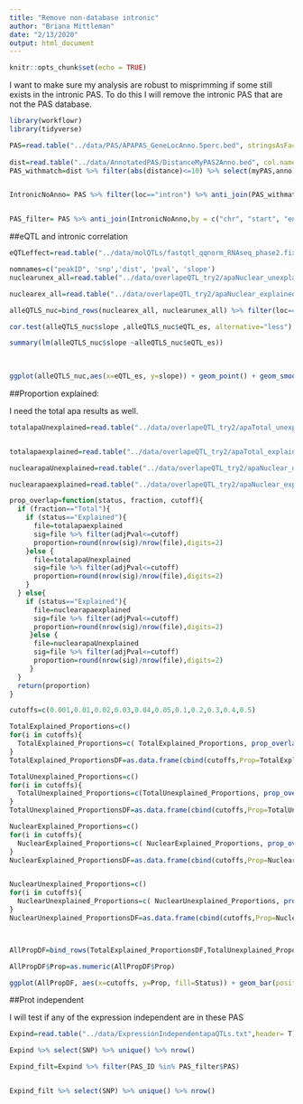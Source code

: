 ```yaml
---
title: "Remove non-database intronic"
author: "Briana Mittleman"
date: "2/13/2020"
output: html_document
---
```


```r
knitr::opts_chunk$set(echo = TRUE)
```

I want to make sure my analysis are robust to misprimming if some still exists in the intronic PAS. To do this I will remove the intronic PAS that are not the PAS database.  

```r
library(workflowr)
library(tidyverse)
```

```r
PAS=read.table("../data/PAS/APAPAS_GeneLocAnno.5perc.bed", stringsAsFactors = F, col.names=c("chr","start","end","name","score", "strand")) %>% separate(name, into=c("pasNum","geneloc"),sep=":") %>% separate(geneloc,into=c("gene",'loc'), sep="_")
 
dist=read.table("../data/AnnotatedPAS/DistanceMyPAS2Anno.bed", col.names = c("chr", "start","end","myPAS", "score","strand","chr2", "start2", "end2", "anno", "score2", "strand2", "distance"),stringsAsFactors = F)
PAS_withmatch=dist %>% filter(abs(distance)<=10) %>% select(myPAS,anno) %>% unique() %>% separate(myPAS, into=c("pasNum", "geneID"), sep=":") %>% separate(geneID, into=c("gene", "loc"), sep="_") %>% select(pasNum)


IntronicNoAnno= PAS %>% filter(loc=="intron") %>% anti_join(PAS_withmatch)


PAS_filter= PAS %>% anti_join(IntronicNoAnno,by = c("chr", "start", "end", "pasNum", "gene", "loc", "score", "strand")) %>% mutate(PAS=paste("peak",pasNum, sep=""))
```

##eQTL and intronic correlation   

```r
eQTLeffect=read.table("../data/molQTLs/fastqtl_qqnorm_RNAseq_phase2.fixed.nominal.AllNomRes.GeneName_snploc.txt", stringsAsFactors = F, col.names = c("gene","snp","dist", "pval", "eQTL_es")) %>% select(gene, snp, eQTL_es)
```

```r
nomnames=c("peakID", 'snp','dist', 'pval', 'slope')
nuclearunex_all=read.table("../data/overlapeQTL_try2/apaNuclear_unexplainedQTLs.txt", stringsAsFactors = F, col.names = nomnames) %>% separate(peakID, into=c("chr","start","end","geneID"), sep=":") %>% separate(geneID, into=c("gene", "loc", "strand", "PASnum"), sep="_") %>% filter(PASnum %in% PAS_filter$PAS)

nuclearex_all=read.table("../data/overlapeQTL_try2/apaNuclear_explainedQTLs.txt", stringsAsFactors = F, col.names = nomnames) %>%  separate(peakID, into=c("chr","start","end","geneID"), sep=":") %>% separate(geneID, into=c("gene", "loc", "strand", "PASnum"), sep="_")%>% filter(PASnum %in% PAS_filter$PAS)
```


```r
alleQTLS_nuc=bind_rows(nuclearex_all, nuclearunex_all) %>% filter(loc=="intron") %>% inner_join(eQTLeffect, by=c("gene","snp"))

cor.test(alleQTLS_nuc$slope ,alleQTLS_nuc$eQTL_es, alternative="less")

summary(lm(alleQTLS_nuc$slope ~alleQTLS_nuc$eQTL_es))
  
  

```

```r
ggplot(alleQTLS_nuc,aes(x=eQTL_es, y=slope)) + geom_point() + geom_smooth(method = "lm")+ geom_text(y=-1, x=-1.5, label="Correlation= -0.32, P= 3x10^-10") + labs(title="Nuclear apa effect sizes vs eQTL eqtl effect sizes removed non annotated", y="Nuclear apaQTL effect size",x="eQTL effect size")
```


##Proportion explained:  

I need the total apa results as well. 
```r
totalapaUnexplained=read.table("../data/overlapeQTL_try2/apaTotal_unexplainedQTLs.txt", stringsAsFactors = F, col.names = nomnames)%>% separate(peakID, into=c("chr","start","end","geneID"), sep=":") %>% separate(geneID, into=c("gene", "loc", "strand", "PASnum"), sep="_") %>% group_by(gene, snp)  %>% mutate(nPeaks=n(), adjPval=pval* nPeaks)%>%  dplyr::slice(which.min(adjPval)) %>% filter(PASnum %in% PAS_filter$PAS)


totalapaexplained=read.table("../data/overlapeQTL_try2/apaTotal_explainedQTLs.txt", stringsAsFactors = F, col.names = nomnames) %>% separate(peakID, into=c("chr","start","end","geneID"), sep=":") %>% separate(geneID, into=c("gene", "loc", "strand", "PASnum"), sep="_") %>% group_by(gene, snp) %>%  mutate(nPeaks=n(), adjPval=pval* nPeaks) %>%  dplyr::slice(which.min(adjPval)) %>% filter(PASnum %in% PAS_filter$PAS)

nuclearapaUnexplained=read.table("../data/overlapeQTL_try2/apaNuclear_unexplainedQTLs.txt", stringsAsFactors = F, col.names = nomnames) %>% separate(peakID, into=c("chr","start","end","geneID"), sep=":") %>% separate(geneID, into=c("gene", "loc", "strand", "PASnum"), sep="_") %>% group_by(gene, snp)  %>%  mutate(nPeaks=n(), adjPval=pval* nPeaks) %>% dplyr::slice(which.min(adjPval))%>% filter(PASnum %in% PAS_filter$PAS)

nuclearapaexplained=read.table("../data/overlapeQTL_try2/apaNuclear_explainedQTLs.txt", stringsAsFactors = F, col.names = nomnames) %>% separate(peakID, into=c("chr","start","end","geneID"), sep=":") %>% separate(geneID, into=c("gene", "loc", "strand", "PASnum"), sep="_") %>% group_by(gene, snp) %>%  mutate(nPeaks=n(), adjPval=pval* nPeaks) %>%  dplyr::slice(which.min(adjPval))%>% filter(PASnum %in% PAS_filter$PAS)

```

```r
prop_overlap=function(status, fraction, cutoff){
  if (fraction=="Total"){
    if (status=="Explained"){
      file=totalapaexplained
      sig=file %>% filter(adjPval<=cutoff)
      proportion=round(nrow(sig)/nrow(file),digits=2)
    }else {
      file=totalapaUnexplained
      sig=file %>% filter(adjPval<=cutoff)
      proportion=round(nrow(sig)/nrow(file),digits=2)
    }
  } else{
    if (status=="Explained"){
      file=nuclearapaexplained
      sig=file %>% filter(adjPval<=cutoff)
      proportion=round(nrow(sig)/nrow(file),digits=2)
     }else {
      file=nuclearapaUnexplained
      sig=file %>% filter(adjPval<=cutoff)
      proportion=round(nrow(sig)/nrow(file),digits=2)
     }
  }
  return(proportion)
}
```

```r
cutoffs=c(0.001,0.01,0.02,0.03,0.04,0.05,0.1,0.2,0.3,0.4,0.5)

TotalExplained_Proportions=c()
for(i in cutoffs){
  TotalExplained_Proportions=c( TotalExplained_Proportions, prop_overlap("Explained", "Total", i))
}
TotalExplained_ProportionsDF=as.data.frame(cbind(cutoffs,Prop=TotalExplained_Proportions, Status=rep("Explained", 11), Fraction=rep("Total", 11)))

TotalUnexplained_Proportions=c()
for(i in cutoffs){
  TotalUnexplained_Proportions=c(TotalUnexplained_Proportions, prop_overlap("Unexplained", "Total", i))
}
TotalUnexplained_ProportionsDF=as.data.frame(cbind(cutoffs,Prop=TotalUnexplained_Proportions, Status=rep("Unexplained", 11), Fraction=rep("Total", 11)))

NuclearExplained_Proportions=c()
for(i in cutoffs){
  NuclearExplained_Proportions=c( NuclearExplained_Proportions, prop_overlap("Explained", "Nuclear", i))
}
NuclearExplained_ProportionsDF=as.data.frame(cbind(cutoffs,Prop=NuclearExplained_Proportions, Status=rep("Explained", 11), Fraction=rep("Nuclear", 11)))


NuclearUnexplained_Proportions=c()
for(i in cutoffs){
  NuclearUnexplained_Proportions=c( NuclearUnexplained_Proportions, prop_overlap("Unexplained", "Nuclear", i))
}
NuclearUnexplained_ProportionsDF=as.data.frame(cbind(cutoffs,Prop=NuclearUnexplained_Proportions, Status=rep("Unexplained", 11), Fraction=rep("Nuclear", 11)))



AllPropDF=bind_rows(TotalExplained_ProportionsDF,TotalUnexplained_ProportionsDF,NuclearExplained_ProportionsDF,NuclearUnexplained_ProportionsDF)

AllPropDF$Prop=as.numeric(AllPropDF$Prop)
```

```r
ggplot(AllPropDF, aes(x=cutoffs, y=Prop, fill=Status)) + geom_bar(position = "dodge", stat="identity") + facet_grid(~Fraction) + labs(title="Proportion of eQTLs explained by apaQTLs remove Intronic PAS not in database", y="Proportion", "P-Value cut off") + scale_fill_manual(values=c("orange", "blue"))
```


##Prot independent   

I will test if any of the expression independent are in these PAS  

```r
Expind=read.table("../data/ExpressionIndependentapaQTLs.txt",header= T) 

Expind %>% select(SNP) %>% unique() %>% nrow()

Expind_filt=Expind %>% filter(PAS_ID %in% PAS_filter$PAS)


Expind_filt %>% select(SNP) %>% unique() %>% nrow()
```



